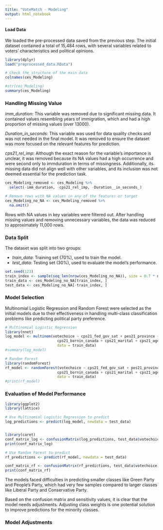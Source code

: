 ```yaml
---
title: "VoteMatch - Modeling"
output: html_notebook
---
```


#### Load Data

We loaded the pre-processed data saved from the previous step.
The initial dataset contained a total of 15,484 rows, with several variables related to voters' characteristics and political opinions.

```r
library(dplyr)
load("preprocessed_data.RData")

# Check the structure of the main data
colnames(ces_Modeling)
```
```r
#str(ces_Modeling)
summary(ces_Modeling)
```
### Handling Missing Value

*imm_duration*: This variable was removed due to significant missing data. It contained values resembling years of immigration, which and had a high proportion of missing values (over 13000).

*Duration__in_seconds_*: This variable was used for data quality checks and was not needed in the final model. It was removed to ensure the dataset was more focused on the relevant features for prediction.

*cps21_rel_imp*: Although the exact reason for the variable's importance is unclear, it was removed because its NA values had a high occurrence and were second only to immduration in terms of missingness. Additionally, its missing data did not align well with other variables, and its inclusion was not deemed essential for the prediction task.

```r
ces_Modeling_removed <- ces_Modeling %>%
  select(-imm_duration, -cps21_rel_imp, -Duration__in_seconds_)

# Remove rows with NA values in any of the features or target
ces_Modeling_no_NA <- ces_Modeling_removed %>%
  na.omit()
```

Rows with NA values in key variables were filtered out. After handling missing values and removing unnecessary variables, the data was reduced to approximately 11,000 rows.

### Data Split

The dataset was split into two groups:

- *train_data*: Training set (70%), used to train the model.
- *test_data*: Testing set (30%), used to evaluate the model's performance.

```r
set.seed(123)
train_index <- sample(seq_len(nrow(ces_Modeling_no_NA)), size = 0.7 * nrow(ces_Modeling_no_NA))
train_data <- ces_Modeling_no_NA[train_index, ]
test_data <- ces_Modeling_no_NA[-train_index, ]
```

### Model Selection

Multinomial Logistic Regression and Random Forest were selected as the initial models due to their effectiveness in handling multi-class classification problems like predicting political party preference.

```r
# Multinomial Logistic Regression
library(nnet)
log_model <- multinom(votechoice ~ cps21_fed_gov_sat + pes21_province + pes21_inequal + pes21_abort2 +
                        cps21_bornin_canada + cps21_marital + cps21_age,
                        data = train_data)
#summary(log_model)
```

```r
# Random Forest
library(randomForest)
rf_model <- randomForest(votechoice ~ cps21_fed_gov_sat + pes21_province + pes21_inequal + pes21_abort2 +
                        cps21_bornin_canada + cps21_marital + cps21_age,
                        data = train_data)
#print(rf_model)
```

### Evaluation of Model Performance

```r
library(ggplot2)
library(lattice)

# Use Multinomial Logistic Regression to predict
log_predictions <- predict(log_model, newdata = test_data)


library(caret)
conf_matrix_log <- confusionMatrix(log_predictions, test_data$votechoice)
print(conf_matrix_log)
```

```r

# Use Random Forest to predict
rf_predictions <- predict(rf_model, newdata = test_data)

conf_matrix_rf <- confusionMatrix(rf_predictions, test_data$votechoice)
print(conf_matrix_rf)
```

The models faced difficulties in predicting smaller classes like Green Party and People's Party, which had very few samples compared to larger classes like Liberal Party and Conservative Party.

Based on the confusion matrix and sensitivity values, it is clear that the model needs adjustments. Adjusting class weights is one potential solution to improve predictions for the minority classes.

### Model Adjustments

```r

```


